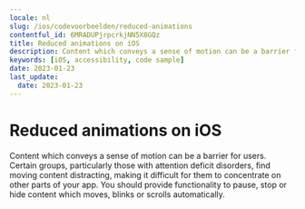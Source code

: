```yaml
---
locale: nl
slug: /ios/codevoorbeelden/reduced-animations
contentful_id: 6MRADUPjrpcrkjNN5X8GQz
title: Reduced animations on iOS
description: Content which conveys a sense of motion can be a barrier for users.
keywords: [iOS, accessibility, code sample]
date: 2023-01-23
last_update:
  date: 2023-01-23
---
```


# Reduced animations on iOS

Content which conveys a sense of motion can be a barrier for users. Certain groups, particularly those with attention deficit disorders, find moving content distracting, making it difficult for them to concentrate on other parts of your app. You should provide functionality to pause, stop or hide content which moves, blinks or scrolls automatically.

<CodeSample id="screen-animations" framework="ios" locale="nl"/>
